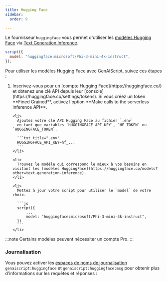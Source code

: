 ```yaml
---
title: Hugging Face
sidebar:
  order: 9

---
```



Le fournisseur `huggingface` vous permet d'utiliser les [modèles Hugging Face](https://huggingface.co/models?other=text-generation-inference) via [Text Generation Inference](https://huggingface.co/docs/text-generation-inference/index).

```js "huggingface:"
script({
  model: "huggingface:microsoft/Phi-3-mini-4k-instruct",
});
```

Pour utiliser les modèles Hugging Face avec GenAIScript, suivez ces étapes :

<Steps>
  <ol>
    <li>
      Inscrivez-vous pour un [compte Hugging Face](https://huggingface.co/) et obtenez une clé API depuis leur [console](https://huggingface.co/settings/tokens).
      Si vous créez un token **Fined Grained**, activez l'option **Make calls to the serverless inference API**.
    </li>

    <li>
      Ajoutez votre clé API Hugging Face au fichier `.env`
      en tant que variables `HUGGINGFACE_API_KEY`, `HF_TOKEN` ou `HUGGINGFACE_TOKEN`.

      ```txt title=".env"
      HUGGINGFACE_API_KEY=hf_...
      ```
    </li>

    <li>
      Trouvez le modèle qui correspond le mieux à vos besoins en visitant les [modèles HuggingFace](https://huggingface.co/models?other=text-generation-inference).
    </li>

    <li>
      Mettez à jour votre script pour utiliser le `model` de votre choix.

      ```js
      script({
          ...
          model: "huggingface:microsoft/Phi-3-mini-4k-instruct",
      })
      ```
    </li>
  </ol>
</Steps>

:::note
Certains modèles peuvent nécessiter un compte Pro.
:::

### Journalisation

Vous pouvez activer les [espaces de noms de journalisation](../../reference/scripts/logging/) `genaiscript:huggingface` et `genaiscript:huggingface:msg` pour obtenir plus d'informations sur les requêtes et réponses :

<LLMProviderFeatures provider="huggingface" />
